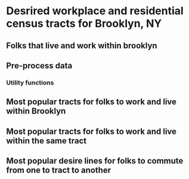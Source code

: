 # Desrired workplace and residential census tracts for Brooklyn, NY
## Folks that live and work within brooklyn

## Pre-process data
### Utility functions

## Most popular tracts for folks to work and live within Brooklyn

## Most popular tracts for folks to work and live within the same tract

## Most popular desire lines for folks to commute from one to tract to another